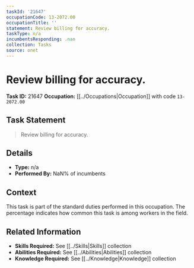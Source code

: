 ```yaml
---
taskId: '21647'
occupationCode: 13-2072.00
occupationTitle: ''
statement: Review billing for accuracy.
taskType: n/a
incumbentsResponding: .nan
collection: Tasks
source: onet
---
```

# Review billing for accuracy.

**Task ID:** 21647
**Occupation:** [[../Occupations|Occupation]] with code `13-2072.00`

## Task Statement

> Review billing for accuracy.

## Details

- **Type:** n/a
- **Performed By:** NaN% of incumbents

## Context

This task is part of the standard duties performed in this occupation. The percentage indicates how common this task is among workers in the field.

## Related Information

- **Skills Required:** See [[../Skills|Skills]] collection
- **Abilities Required:** See [[../Abilities|Abilities]] collection
- **Knowledge Required:** See [[../Knowledge|Knowledge]] collection
